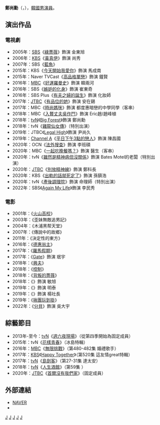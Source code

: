 {{藝人
|姓名 = 鄭尚勳
|類型 = 男演員
|圖片 = [[File:정상훈_(0h_0m_0s).jpg|260px]]
|圖片尺寸 = 
|圖片簡介 = 
|本名 = 
|外文名 = 정상훈
|外文 = ko
|羅馬拼音 = Jeong Sang Hun
|英文名 =
|暱稱 =
|其他藝名 = 
|國籍 = {{KOR}}
|出生日期 = {{birth_date_and_age|1976|9|9}}
|出生地點 = {{KOR}}
|宗教信仰 = 
|語言 = [[韓語|韓語]]
|配偶 = 
|職業 = [[演員|演員]]
|教育程度 = 
|出道作 = 
|出道日期 = 1998年
|代表作 = 
|活躍年代 =
|唱片公司 = 
|經紀公司 = JAM ENTERTAINMENT
|相關團體 = 
|網站 = 
}}

'''鄭尚勳'''（{{lang-ko|정상훈}}，{{bd| 1976年|9月9日}}），[[韓國|韓國]][[男演員|男演員]]。

== 演出作品 ==
=== 電視劇 ===
*2005年：[[SBS_(韓國)|SBS]]《[[綠薔薇|綠薔薇]]》飾演 金東旭
*2006年：[[韓國放送公社|KBS]]《[[黃真伊_(電視劇)|黃真伊]]》飾演 尚秀
*2007年：SBS《[[藍魚|藍魚]]》
*2015年：KBS《[[今天開始我愛你|今天開始我愛你]]》飾演 馬成南
*2015年：Naver TVCast《[[高品格單戀|高品格單戀]]》飾演 鐘賢
*2016年：[[文化廣播_(韓國)|MBC]]《[[好運羅曼史|好運羅曼史]]》飾演 韓兩河	
*2016年：SBS《[[嫉妒的化身|嫉妒的化身]]》飾演 崔東奇
*2016年：SBS Plus《[[有夫之婦的誕生|有夫之婦的誕生]]》飾演 化妝師
*2017年：[[JTBC|JTBC]]《[[有品位的她|有品位的她]]》飾演 安在錫
*2017年：MBC《[[時尚媽咪|時尚媽咪]]》飾演 都度惠暗戀的中學同學（客串）
*2018年：MBC《[[入贅丈夫吳作鬥|入贅丈夫吳作鬥]]》飾演 Eric趙/趙峰植
*2018年：[[tvN|tvN]]《[[Big_Forest|Big Forest]]》飾演 鄭尚勳
*2018年：tvN《[[雞龍仙女傳|雞龍仙女傳]]》（特別出演）
*2019年：JTBC《[[Legal_High_(韓國電視劇)|Legal High]]》飾演 尹尚久
*2019年：[[Channel_A|Channel A]]《[[平日下午3點的戀人|平日下午3點的戀人]]》飾演 陳昌國
*2020年：OCN《[[法外搜查|法外搜查]]》飾演 李班碩
*2020年：MBC《[[一起吃晚餐嗎？|一起吃晚餐嗎？]]》飾演 醫生（客串）
*2020年：tvN《[[雖然是精神病但沒關係|雖然是精神病但沒關係]]》飾演 Bates Motel的老闆（特別出演）
*2020年：[[JTBC|JTBC]]《[[別放精神線|別放精神線]]》飾演 鄭科長
*2020年：KBS《[[出軌的話就死定了|出軌的話就死定了]]》飾演 孫鎮浩
*2020年：tvN《[[產後調理院|產後調理院]]》飾演 命理師（特別出演）
*2022年：SBS《[[Again_My_Life|Again My Life]]》飾演 李民秀

=== 電影 ===
*2001年：《[[火山高校|火山高校]]》
*2003年：《歪妹無敵追男記》
*2004年：《木浦黑帮天堂》
*2007年：《傳說中的故鄉》
*2011年：《決定性的東方》
*2016年：《[[德惠翁主_(電影)|德惠翁主]]》
*2017年：《[[羅馬假期_(韓國電影)|羅馬假期]]》
*2017年：《[[Gate|Gate]]》飾演 珉宇
*2018年：《[[興夫|興夫]]》
*2018年：《[[控制_(韓國電影)|控制]]》
*2018年：《[[背叛的薔薇|背叛的薔薇]]》
*2018年：《{{link-ko|Gate|게이트 (영화)}}》飾演 敏旭
*2019年：《{{link-ko|單身三人行|두번 할까요}}》飾演 明泰
*2019年：《{{link-ko|新奇士家族|썬키스 패밀리}}》飾演 楊社長
*2019年：《[[揪團玩到掛|揪團玩到掛]]》
*2022年：《[[分貝|分貝]]》飾演 吳大宇

== 綜藝節目 ==
*2013年-至今：[[TVN|tvN]]《[[SNL_Korea|週六夜現場]]》（從第四季開始為固定成員）
*2015年：tvN《[[花樣青春|花樣青春]]》（冰島特輯）
*2016年：[[文化廣播_(韓國)|MBC]]《[[無限挑戰|無限挑戰]]》（第480-482集 婚禮歌手）
*2017年：[[KBS|KBS]]《[[歡樂在一起|Happy Together]]》（第520集 這友情great特輯）
*2017年：[[tvN|tvN]]《[[島劍客|島劍客]]》（第27-31集 達太安）
*2018年：[[tvN|tvN]]《[[人生酒館|人生酒館]]》（第59集 ）
*2020年：[[JTBC|JTBC]]《[[首爾沒有我們家|首爾沒有我們家]]》（固定成員）

== 外部連結 ==
*[http://people.search.naver.com/search.naver?where=nexearch&sm=tab_ppn&query=%EC%A0%95%EC%83%81%ED%9B%88&os=98036&ie=utf8&key=PeopleService NAVER] {{Wayback|url=http://people.search.naver.com/search.naver?where=nexearch&sm=tab_ppn&query=%EC%A0%95%EC%83%81%ED%9B%88&os=98036&ie=utf8&key=PeopleService |date=20190614031733 }}{{ko}}
*{{Instagram|jjsshh0909}}{{ko}}

{{花樣旅行系列}}
{{韓國電視劇獎人氣角色賞}}
[[Category:韩國電視演員|J]]
[[Category:韩國電影演員|J]]
[[Category:鄭姓|J]]
[[Category:韓國男演員|J]]
[[Category:1976年出生|J]]
